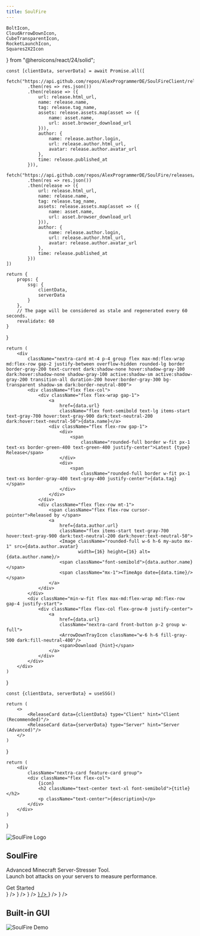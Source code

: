 ```yaml
---
title: SoulFire
---
```


    BoltIcon,
    CloudArrowDownIcon,
    CubeTransparentIcon,
    RocketLaunchIcon,
    Squares2X2Icon
} from "@heroicons/react/24/solid";

    const [clientData, serverData] = await Promise.all([
        fetch("https://api.github.com/repos/AlexProgrammerDE/SoulFireClient/releases/latest")
            .then(res => res.json())
            .then(release => ({
                url: release.html_url,
                name: release.name,
                tag: release.tag_name,
                assets: release.assets.map(asset => ({
                    name: asset.name,
                    url: asset.browser_download_url
                })),
                author: {
                    name: release.author.login,
                    url: release.author.html_url,
                    avatar: release.author.avatar_url
                },
                time: release.published_at
            })),
        fetch("https://api.github.com/repos/AlexProgrammerDE/SoulFire/releases/latest")
            .then(res => res.json())
            .then(release => ({
                url: release.html_url,
                name: release.name,
                tag: release.tag_name,
                assets: release.assets.map(asset => ({
                    name: asset.name,
                    url: asset.browser_download_url
                })),
                author: {
                    name: release.author.login,
                    url: release.author.html_url,
                    avatar: release.author.avatar_url
                },
                time: release.published_at
            }))
    ])

    return {
        props: {
            ssg: {
                clientData,
                serverData
            }
        },
        // The page will be considered as stale and regenerated every 60 seconds.
        revalidate: 60
    }
}

    return (
        <div
            className="nextra-card mt-4 p-4 group flex max-md:flex-wrap md:flex-row gap-2 justify-between overflow-hidden rounded-lg border border-gray-200 text-current dark:shadow-none hover:shadow-gray-100 dark:hover:shadow-none shadow-gray-100 active:shadow-sm active:shadow-gray-200 transition-all duration-200 hover:border-gray-300 bg-transparent shadow-sm dark:border-neutral-800">
            <div className="flex flex-col">
                <div className="flex flex-wrap gap-1">
                    <a
                        href={data.url}
                        className="flex font-semibold text-lg items-start text-gray-700 hover:text-gray-900 dark:text-neutral-200 dark:hover:text-neutral-50">{data.name}</a>
                    <div className="flex flex-row gap-1">
                        <div>
                            <span
                                className="rounded-full border w-fit px-1 text-xs border-green-400 text-green-400 justify-center">Latest {type} Release</span>
                        </div>
                        <div>
                            <span
                                className="rounded-full border w-fit px-1 text-xs border-gray-400 text-gray-400 justify-center">{data.tag}</span>
                        </div>
                    </div>
                </div>
                <div className="flex flex-row mt-1">
                    <span className="flex flex-row cursor-pointer">Released by </span>
                    <a
                        href={data.author.url}
                        className="flex items-start text-gray-700 hover:text-gray-900 dark:text-neutral-200 dark:hover:text-neutral-50">
                        <Image className="rounded-full w-6 h-6 my-auto mx-1" src={data.author.avatar}
                               width={16} height={16} alt={data.author.name}/>
                        <span className="font-semibold">{data.author.name}</span>
                        <span className="mx-1"><TimeAgo date={data.time}/></span>
                    </a>
                </div>
            </div>
            <div className="min-w-fit flex max-md:flex-wrap md:flex-row gap-4 justify-start">
                <div className="flex flex-col flex-grow-0 justify-center">
                    <a
                        href={data.url}
                        className="nextra-card front-button p-2 group w-full">
                        <ArrowDownTrayIcon className="w-6 h-6 fill-gray-500 dark:fill-neutral-400"/>
                        <span>Download {hint}</span>
                    </a>
                </div>
            </div>
        </div>
    )
}

    const {clientData, serverData} = useSSG()

    return (
        <>
            <ReleaseCard data={clientData} type="Client" hint="Client (Recommended)"/>
            <ReleaseCard data={serverData} type="Server" hint="Server (Advanced)"/>
        </>
    )
}

    return (
        <div
            className="nextra-card feature-card group">
            <div className="flex flex-col">
                {icon}
                <h2 className="text-center text-xl font-semibold">{title}</h2>
                <p className="text-center">{description}</p>
            </div>
        </div>
    )
}

<article
    className="w-full overflow-x-hidden break-words nextra-content flex min-h-[calc(100vh-var(--nextra-navbar-height))] min-w-0 justify-center pb-8 pr-[calc(env(safe-area-inset-right)-1.5rem)]">
    <main className="w-full min-w-0 max-w-6xl px-6 pt-4 md:px-12">
        <div className="mx-auto container">
            <LatestRelease/>
            <div className="p-4 flex flex-col">
                <div className="mt-8 md:mt-16 flex flex-col md:flex-row mx-auto gap-2">
                    <Image src="/logo.png" width={128} height={128} className="w-24 md:w-16 h-24 md:h-16 mx-auto"
                           alt="SoulFire Logo"/>
                    <h1 className="my-auto text-center text-5xl font-bold">
                        SoulFire
                    </h1>
                </div>
                <p className="text-center mt-2 text-lg">Advanced Minecraft Server-Stresser Tool.<br/>Launch bot attacks
                    on your servers to measure performance.</p>
                <Link href="/docs/installation"
                      className="nextra-card front-button mt-6 p-2 group">
                    <span>Get Started</span>
                    <ChevronDoubleRightIcon className="w-6 h-6 m-auto fill-gray-500 dark:fill-neutral-400"/>
                </Link>
                <div className="grid grid-cols-1 sm:grid-cols-2 md:grid-cols-3 gap-4 mt-8 md:mt-16">
                    <Link
                        href="/docs/installation"
                    >
                        <FeatureCard
                            title="Easy to use"
                            description="SoulFire is easy to use, just install it and you're ready to go!"
                            icon={<RocketLaunchIcon className="w-6 h-6 mx-auto my-2"/>}
                        />
                    </Link>
                    <FeatureCard
                        title="High performance"
                        description="With SoulFire you can have hundreds of bots with low CPU and RAM."
                        icon={<BoltIcon className="w-6 h-6 mx-auto my-2"/>}
                    />
                    <FeatureCard
                        title="Bring your own accounts"
                        description="Add your own Offline, Java, Bedrock, The Altening and EasyMC accounts "
                        icon={<CloudArrowDownIcon
                            className="w-6 h-6 mx-auto my-2"/>}
                    />
                    <a href={process.env.NEXT_PUBLIC_GITHUB_LINK}>
                        <FeatureCard
                            title="Open Source"
                            description="SoulFire is open source, you can contribute to it on GitHub!"
                            icon={<svg xmlns="http://www.w3.org/2000/svg" height="32.666666666666664" width="32"
                                       viewBox="0 0 98 96" className="w-6 h-6 mx-auto my-2">
                                <path fillRule="evenodd" clipRule="evenodd"
                                      d="M48.854 0C21.839 0 0 22 0 49.217c0 21.756 13.993 40.172 33.405 46.69 2.427.49 3.316-1.059 3.316-2.362 0-1.141-.08-5.052-.08-9.127-13.59 2.934-16.42-5.867-16.42-5.867-2.184-5.704-5.42-7.17-5.42-7.17-4.448-3.015.324-3.015.324-3.015 4.934.326 7.523 5.052 7.523 5.052 4.367 7.496 11.404 5.378 14.235 4.074.404-3.178 1.699-5.378 3.074-6.6-10.839-1.141-22.243-5.378-22.243-24.283 0-5.378 1.94-9.778 5.014-13.2-.485-1.222-2.184-6.275.486-13.038 0 0 4.125-1.304 13.426 5.052a46.97 46.97 0 0 1 12.214-1.63c4.125 0 8.33.571 12.213 1.63 9.302-6.356 13.427-5.052 13.427-5.052 2.67 6.763.97 11.816.485 13.038 3.155 3.422 5.015 7.822 5.015 13.2 0 18.905-11.404 23.06-22.324 24.283 1.78 1.548 3.316 4.481 3.316 9.126 0 6.6-.08 11.897-.08 13.526 0 1.304.89 2.853 3.316 2.364 19.412-6.52 33.405-24.935 33.405-46.691C97.707 22 75.788 0 48.854 0z"
                                      fill="currentColor"></path>
                            </svg>}
                        />
                    </a>
                    <FeatureCard
                        title="Version support"
                        description="You can use any Release, Beta, Alpha, April Fools version and even Bedrock!"
                        icon={<CubeTransparentIcon className="w-6 h-6 mx-auto my-2"/>}
                    />
                    <FeatureCard
                        title="Use plugins"
                        description="SoulFire has useful plugins built-in and you can also add your own!"
                        icon={<Squares2X2Icon className="w-6 h-6 mx-auto my-2"/>}
                    />
                </div>
                <div className="mt-8 md:mt-16 flex flex-col mx-auto gap-2">
                    <h2 className="text-center text-xl font-semibold">Built-in GUI</h2>
                    <Image src="/assets/demo.png" width={2560 * 0.5} height={1440 * 0.5} className="w-full h-full"
                           alt="SoulFire Demo"/>
                </div>
            </div>
        </div>
    </main>
</article>
